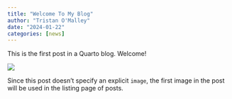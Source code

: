```yaml
---
title: "Welcome To My Blog"
author: "Tristan O'Malley"
date: "2024-01-22"
categories: [news]
---
```


This is the first post in a Quarto blog. Welcome!

![](thumbnail.jpg)

Since this post doesn't specify an explicit `image`, the first image in the post will be used in the listing page of posts.
